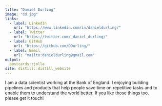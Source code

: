 ```yaml
---
title: "Daniel Durling"
image: "dd.jpg"
links:
  - label: LinkedIn
    url: "https://www.linkedin.com/in/danieldurling/"
  - label: Twitter
    url: "https://twitter.com/_daniel_durling/"
  - label: GitHub
    url: "https://github.com/DDurling/"
  - label: Email
    url: "mailto:danieldurling@gmail.com"
output:
  postcards::jolla
site: distill::distill_website
---
```

 
I am a data scientist working at the Bank of England. I enjoying building pipelines and products that help people save time on repetitive tasks and to enable them to understand the world better. If you like those things too, please get it touch!
